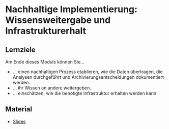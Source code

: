 # Nachhaltige Implementierung: Wissensweitergabe und Infrastrukturerhalt


::: {.callout-tip} 
## Lernziele

Am Ende dieses Moduls können Sie...

* ... einen nachhaltigen Prozess etablieren, wie die Daten übertragen, die Analysen durchgeführt und Archivierungsentscheidungen dokumentiert werden.
* ... ihr Wissen an andere weitergeben.
* ... einschätzen, wie die benötigte Infrastruktur erhalten werden kann.

:::
## Material
* [Slides](https://drive.google.com/file/d/1GO1fSWAI5PalsmMDgyI69vodOROpNHuL/view?usp=drive_link)

